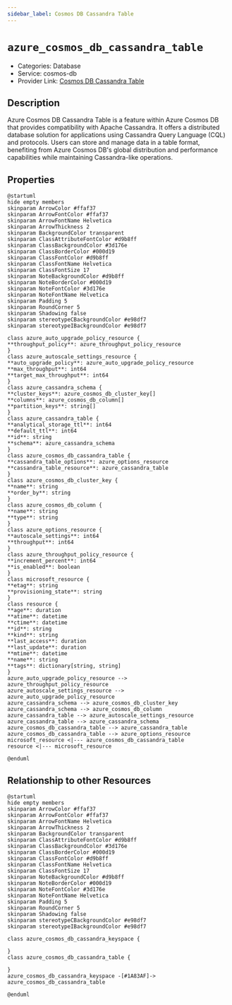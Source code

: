 ```yaml
---
sidebar_label: Cosmos DB Cassandra Table
---
```


# `azure_cosmos_db_cassandra_table`

- Categories: Database
- Service: cosmos-db
- Provider Link: [Cosmos DB Cassandra Table](https://learn.microsoft.com/en-us/azure/cosmos-db/cassandra/)

## Description

Azure Cosmos DB Cassandra Table is a feature within Azure Cosmos DB that provides compatibility with Apache Cassandra. It offers a distributed database solution for applications using Cassandra Query Language (CQL) and protocols. Users can store and manage data in a table format, benefiting from Azure Cosmos DB's global distribution and performance capabilities while maintaining Cassandra-like operations.

## Properties

<ZoomPanPinch>

```kroki imgType="plantuml" imgAlt="Diagram of Cosmos DB Cassandra Table data model"
@startuml
hide empty members
skinparam ArrowColor #ffaf37
skinparam ArrowFontColor #ffaf37
skinparam ArrowFontName Helvetica
skinparam ArrowThickness 2
skinparam BackgroundColor transparent
skinparam ClassAttributeFontColor #d9b8ff
skinparam ClassBackgroundColor #3d176e
skinparam ClassBorderColor #000d19
skinparam ClassFontColor #d9b8ff
skinparam ClassFontName Helvetica
skinparam ClassFontSize 17
skinparam NoteBackgroundColor #d9b8ff
skinparam NoteBorderColor #000d19
skinparam NoteFontColor #3d176e
skinparam NoteFontName Helvetica
skinparam Padding 5
skinparam RoundCorner 5
skinparam Shadowing false
skinparam stereotypeCBackgroundColor #e98df7
skinparam stereotypeIBackgroundColor #e98df7

class azure_auto_upgrade_policy_resource {
**throughput_policy**: azure_throughput_policy_resource
}
class azure_autoscale_settings_resource {
**auto_upgrade_policy**: azure_auto_upgrade_policy_resource
**max_throughput**: int64
**target_max_throughput**: int64
}
class azure_cassandra_schema {
**cluster_keys**: azure_cosmos_db_cluster_key[]
**columns**: azure_cosmos_db_column[]
**partition_keys**: string[]
}
class azure_cassandra_table {
**analytical_storage_ttl**: int64
**default_ttl**: int64
**id**: string
**schema**: azure_cassandra_schema
}
class azure_cosmos_db_cassandra_table {
**cassandra_table_options**: azure_options_resource
**cassandra_table_resource**: azure_cassandra_table
}
class azure_cosmos_db_cluster_key {
**name**: string
**order_by**: string
}
class azure_cosmos_db_column {
**name**: string
**type**: string
}
class azure_options_resource {
**autoscale_settings**: int64
**throughput**: int64
}
class azure_throughput_policy_resource {
**increment_percent**: int64
**is_enabled**: boolean
}
class microsoft_resource {
**etag**: string
**provisioning_state**: string
}
class resource {
**age**: duration
**atime**: datetime
**ctime**: datetime
**id**: string
**kind**: string
**last_access**: duration
**last_update**: duration
**mtime**: datetime
**name**: string
**tags**: dictionary[string, string]
}
azure_auto_upgrade_policy_resource --> azure_throughput_policy_resource
azure_autoscale_settings_resource --> azure_auto_upgrade_policy_resource
azure_cassandra_schema --> azure_cosmos_db_cluster_key
azure_cassandra_schema --> azure_cosmos_db_column
azure_cassandra_table --> azure_autoscale_settings_resource
azure_cassandra_table --> azure_cassandra_schema
azure_cosmos_db_cassandra_table --> azure_cassandra_table
azure_cosmos_db_cassandra_table --> azure_options_resource
microsoft_resource <|--- azure_cosmos_db_cassandra_table
resource <|--- microsoft_resource

@enduml
```

</ZoomPanPinch>

## Relationship to other Resources

<ZoomPanPinch>

```kroki imgType="plantuml" imgAlt="Diagram of Cosmos DB Cassandra Table resource relationships"
@startuml
hide empty members
skinparam ArrowColor #ffaf37
skinparam ArrowFontColor #ffaf37
skinparam ArrowFontName Helvetica
skinparam ArrowThickness 2
skinparam BackgroundColor transparent
skinparam ClassAttributeFontColor #d9b8ff
skinparam ClassBackgroundColor #3d176e
skinparam ClassBorderColor #000d19
skinparam ClassFontColor #d9b8ff
skinparam ClassFontName Helvetica
skinparam ClassFontSize 17
skinparam NoteBackgroundColor #d9b8ff
skinparam NoteBorderColor #000d19
skinparam NoteFontColor #3d176e
skinparam NoteFontName Helvetica
skinparam Padding 5
skinparam RoundCorner 5
skinparam Shadowing false
skinparam stereotypeCBackgroundColor #e98df7
skinparam stereotypeIBackgroundColor #e98df7

class azure_cosmos_db_cassandra_keyspace {

}
class azure_cosmos_db_cassandra_table {

}
azure_cosmos_db_cassandra_keyspace -[#1A83AF]-> azure_cosmos_db_cassandra_table

@enduml
```

</ZoomPanPinch>
